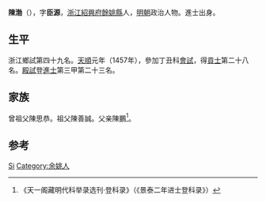 '''陳渤'''（{{bd|1427年||？}}），字'''臣源'''，[[浙江|浙江]][[紹興府|紹興府]][[餘姚縣|餘姚縣]]人，[[明朝|明朝]]政治人物。進士出身。

== 生平 ==
浙江鄉試第四十九名。[[天顺_(明朝)|天順]]元年（1457年），參加丁丑科[[會試|會試]]，得[[貢士|貢士]]第二十八名。[[殿試|殿試]]登[[進士|進士]]第三甲第二十三名。

== 家族 ==
曾祖父陳思恭。祖父陳善誠。父亲陳鵬<ref>《天一阁藏明代科举录选刊·登科录》（《景泰二年进士登科录》）</ref>。

== 参考 ==
{{reflist}}

{{明朝人物小作品}}
{{天順元年丁丑科殿試金榜}}

{{Authority control}}
{{DEFAULTSORT:Chen陈}}
[[Category:陈姓|Si]]
[[Category:余姚人|Category:余姚人]]